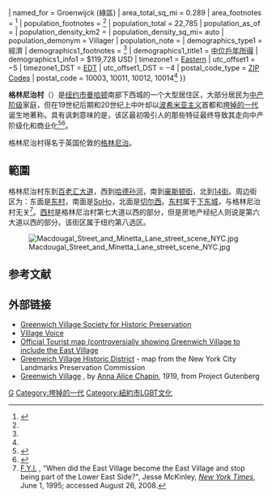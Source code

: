 {{NoteTA
|1=zh-cn:格林尼治;zh-hk:格林威治;zh-tw:格林威治
}}
{{Infobox settlement
| name                    = 格林威治村
| settlement_type         = [[:Category:曼哈頓境內地區|曼哈頓境內地區]]
| image_alt               =
| image_skyline           = Washington square park.jpg
| nickname                =
| imagesize               = 300px
| image_caption           = 格林威治村心臟的華盛頓廣場公園
| image_map               = {{maplink|frame=y|plain=y|frame-align=center|zoom=12|type=shape|from=Neighbourhoods/New York City/Greenwich Village.map}}
| map_alt                 = 格林威治村
| map_caption             = 紐約市內的位置
| coordinates             = {{coord|40.734|-74.002|type:city_region:US-NY|display=inline,title}}
| subdivision_type        = [[世界政區索引|國家]]
| subdivision_name        = {{flag|美國}}
| subdivision_type1       = [[U.S._state|州]]
| subdivision_name1       = {{flag|纽约州}}
| subdivision_type2       = [[城市|城市]]
| subdivision_name2       = [[紐約|紐約市]]
| subdivision_type3       = [[行政區_(紐約市)|行政區]]
| subdivision_name3       = [[曼哈頓|曼哈頓]]
| subdivision_type4       = [[Community_boards_of_Manhattan|社區]]
| subdivision_name4       = [[Manhattan_Community_Board_2|曼哈頓第二區]]<ref name="NYCPlanning">{{cite web |title=NYC Planning {{!}} Community Profiles |url=https://communityprofiles.planning.nyc.gov/manhattan/2 |website=communityprofiles.planning.nyc.gov |publisher=New York City Department of City Planning |access-date=March 18, 2019 |archive-date=2021-12-27 |archive-url=https://web.archive.org/web/20211227143833/https://communityprofiles.planning.nyc.gov/manhattan/2 |dead-url=no }}</ref>
| named_for               = Groenwijck (綠區)
| area_total_sq_mi        =  0.289
| area_footnotes          = <ref name="stats">{{cite web |title=Greenwich Village neighborhood in New York |url=http://www.city-data.com/neighborhood/Greenwich-Village-New-York-NY.html |access-date=March 18, 2019 |archive-date=2021-09-17 |archive-url=https://web.archive.org/web/20210917153923/http://www.city-data.com/neighborhood/Greenwich-Village-New-York-NY.html |dead-url=no }}</ref>
| population_footnotes    = <ref name="stats"/>
| population_total        = 22,785
| population_as_of        =
| population_density_km2  = <!-- for automatic calculation of any density field, use: auto -->
| population_density_sq_mi= auto
| population_demonym      = Villager
| population_note         =
| demographics_type1      = 經濟
| demographics1_footnotes = <ref name="stats"/>
| demographics1_title1    = [[Household_income_in_the_United_States#Median_household_income_by_state|中位戶年所得]]
| demographics1_info1     = $119,728 USD
| timezone1               = [[Eastern_Time_Zone|Eastern]]
| utc_offset1             = −5
| timezone1_DST           = [[Eastern_Time_Zone|EDT]]
| utc_offset1_DST         = −4
| postal_code_type        = [[ZIP_Code|ZIP Code]]s
| postal_code             = 10003, 10011, 10012, 10014<ref name="stats"/>
}}

'''格林尼治村'''（{{lang-en|Greenwich Village}}）是[[纽约市|纽约市]][[曼哈顿|曼哈顿]]南部下西城的一个大型居住区，大部分居民为[[中产阶级|中产阶级]]家庭，但在19世纪后期和20世纪上中叶却以[[波希米亚主义|波希米亚主义]]首都和[[垮掉的一代|垮掉的一代]]诞生地著称。具有讽刺意味的是，该区最初吸引人的那些特征最终导致其走向中产阶级化和商业化<ref name="costicr">{{cite news | last =Costic | first =Robert S. | title =Is gentrification good for the poor? | work =Perspectives | publisher =American Jurist | date =2004-04-29 | url =http://www.americanjurist.net/home/index.cfm?event=displayArticle&ustory_id=141b211c-2717-4542-aa40-31a164cff7eb | accessdate =2007-12-02 | archive-date =2016-12-20 | archive-url =https://web.archive.org/web/20161220100659/http://www.americanjurist.net/home/index.cfm?event=displayArticle&ustory_id=141b211c-2717-4542-aa40-31a164cff7eb | dead-url =no }}</ref><ref name="embers">{{Citation | last =Strenberg | first =Adam | title =Embers of Gentrification | newspaper =New York Magazine | pages =5 | date =2007-11-12 | url =http://nymag.com/news/features/40648/index4.html | accessdate =2009-04-16 | archive-date =2020-05-30 | archive-url =https://web.archive.org/web/20200530150121/https://nymag.com/news/features/40648/index4.html | dead-url =no }}</ref>。

格林尼治村得名于英国伦敦的[[格林尼治|格林尼治]]。

==範圍==
格林尼治村东到[[百老汇大道|百老汇大道]]，西到[[哈德孙河|哈德孙河]]，南到[[豪斯顿街|豪斯顿街]]，北到[[14街|14街]]。周边街区为：东面是[[东村|东村]]，南面是[[紐約蘇活區|SoHo]]，北面是[[雀兒喜_(紐約)|切尔西]]。[[东村|东村]]属于[[下东城|下东城]]，与格林尼治村无关<Ref name=EV>
[http://query.nytimes.com/gst/fullpage.html?res=990CEFD6123FF932A35752C0A963958260 F.Y.I.] {{Wayback|url=http://query.nytimes.com/gst/fullpage.html?res=990CEFD6123FF932A35752C0A963958260 |date=20200610235242 }}, "When did the East Village become the East Village and stop being part of the Lower East Side?", Jesse McKinley, ''[[New_York_Times|New York Times]]'', June 1, 1995; accessed August 26, 2008.
</ref>。[[西村_(纽约市)|西村]]是格林尼治村第七大道以西的部分，但是房地产经纪人则说是第六大道以西的部分。该街区属于纽约第八选区。

[[File:Macdougal_Street_and_Minetta_Lane_street_scene_NYC.jpg|thumb]]

== 参考文献 ==
{{reflist}}

== 外部链接 ==
{{commonscat|Greenwich Village}}
* [http://www.gvshp.org/history.htm Greenwich Village Society for Historic Preservation] {{Wayback|url=http://www.gvshp.org/history.htm |date=20081023194843 }}
* [http://www.villagevoice.com/ Village Voice] {{Wayback|url=http://www.villagevoice.com/ |date=20110224022730 }}
* [http://www.nycvisit.com/content/index.cfm?pagePkey=429 Official Tourist map (controversially showing Greenwich Village to include the East Village] {{Wayback|url=http://www.nycvisit.com/content/index.cfm?pagePkey=429 |date=20051105034510 }}
* [http://www.nyc.gov/html/lpc/downloads/pdf/maps/greenwich_village.pdf Greenwich Village Historic District] {{Wayback|url=http://www.nyc.gov/html/lpc/downloads/pdf/maps/greenwich_village.pdf |date=20170808190910 }} - map from the New York City Landmarks Preservation Commission
* [http://www.gutenberg.org/etext/16907 Greenwich Village] {{Wayback|url=http://www.gutenberg.org/etext/16907 |date=20090924212942 }}, by [[Anna_Alice_Chapin|Anna Alice Chapin]], 1919, from Project Gutenberg


[[Category:曼哈頓境內地區|G]]
[[Category:垮掉的一代|Category:垮掉的一代]]
[[Category:紐約市LGBT文化|Category:紐約市LGBT文化]]
